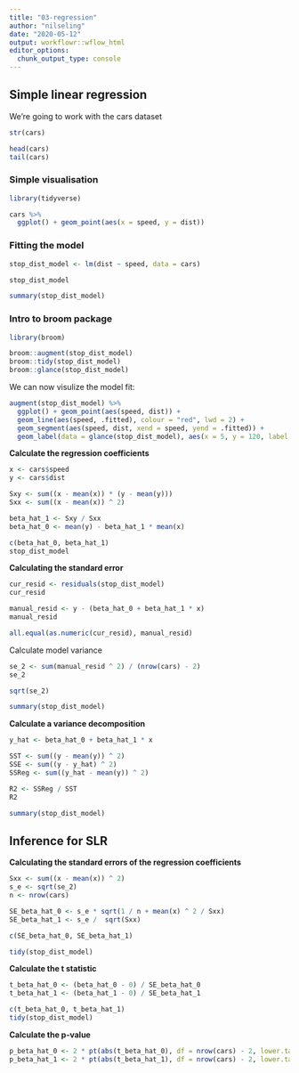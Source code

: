 ```yaml
---
title: "03-regression"
author: "nilseling"
date: "2020-05-12"
output: workflowr::wflow_html
editor_options:
  chunk_output_type: console
---
```


## Simple linear regression

We're going to work with the cars dataset

```r
str(cars)

head(cars)
tail(cars)
```

### Simple visualisation


```r
library(tidyverse)

cars %>%
  ggplot() + geom_point(aes(x = speed, y = dist))
```


### Fitting the model

```r
stop_dist_model <- lm(dist ~ speed, data = cars)

stop_dist_model

summary(stop_dist_model)
```

### Intro to broom package

```r
library(broom)

broom::augment(stop_dist_model)
broom::tidy(stop_dist_model)
broom::glance(stop_dist_model)
```

We can now visulize the model fit:

```r
augment(stop_dist_model) %>%
  ggplot() + geom_point(aes(speed, dist)) +
  geom_line(aes(speed, .fitted), colour = "red", lwd = 2) +
  geom_segment(aes(speed, dist, xend = speed, yend = .fitted)) +
  geom_label(data = glance(stop_dist_model), aes(x = 5, y = 120, label = paste0("R2: ", round(r.squared, 2))))
```

**Calculate the regression coefficients**

```r
x <- cars$speed
y <- cars$dist

Sxy <- sum((x - mean(x)) * (y - mean(y)))
Sxx <- sum((x - mean(x)) ^ 2)

beta_hat_1 <- Sxy / Sxx
beta_hat_0 <- mean(y) - beta_hat_1 * mean(x)

c(beta_hat_0, beta_hat_1)
stop_dist_model
```

**Calculating the standard error**

```r
cur_resid <- residuals(stop_dist_model)
cur_resid

manual_resid <- y - (beta_hat_0 + beta_hat_1 * x)
manual_resid

all.equal(as.numeric(cur_resid), manual_resid)
```

Calculate model variance

```r
se_2 <- sum(manual_resid ^ 2) / (nrow(cars) - 2)
se_2

sqrt(se_2)

summary(stop_dist_model)
```

**Calculate a variance decomposition**

```r
y_hat <- beta_hat_0 + beta_hat_1 * x

SST <- sum((y - mean(y)) ^ 2)
SSE <- sum((y - y_hat) ^ 2)
SSReg <- sum((y_hat - mean(y)) ^ 2)

R2 <- SSReg / SST
R2

summary(stop_dist_model)
```

## Inference for SLR

**Calculating the standard errors of the regression coefficients**

```r
Sxx <- sum((x - mean(x)) ^ 2)
s_e <- sqrt(se_2)
n <- nrow(cars)

SE_beta_hat_0 <- s_e * sqrt(1 / n + mean(x) ^ 2 / Sxx)
SE_beta_hat_1 <- s_e /  sqrt(Sxx)

c(SE_beta_hat_0, SE_beta_hat_1)

tidy(stop_dist_model)
```

**Calculate the t statistic**

```r
t_beta_hat_0 <- (beta_hat_0 - 0) / SE_beta_hat_0
t_beta_hat_1 <- (beta_hat_1 - 0) / SE_beta_hat_1

c(t_beta_hat_0, t_beta_hat_1)
tidy(stop_dist_model)
```

**Calculate the p-value**

```r
p_beta_hat_0 <- 2 * pt(abs(t_beta_hat_0), df = nrow(cars) - 2, lower.tail = FALSE)
p_beta_hat_1 <- 2 * pt(abs(t_beta_hat_1), df = nrow(cars) - 2, lower.tail = FALSE)
```









